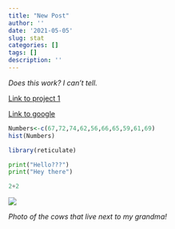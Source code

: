 ```yaml
---
title: "New Post"
author: ''
date: '2021-05-05'
slug: stat
categories: []
tags: []
description: ''
---
```



*Does this work? I can't tell.*

[Link to project 1](/project/project1/)

[Link to google](https://www.google.com)

```R

Numbers<-c(67,72,74,62,56,66,65,59,61,69)
hist(Numbers)

library(reticulate)


```

```python


print("Hello???")
print("Hey there")

2+2

```

![](/post/2021-05-07-blog-post-1_files/IMG_1382.jpeg)

*Photo of the cows that live next to my grandma!*

